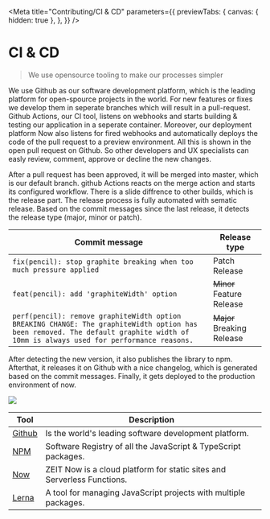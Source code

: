 
<Meta
  title="Contributing/CI & CD"
  parameters={{
    previewTabs: {
      canvas: { hidden: true },
    },
  }}
/>

# CI & CD

> We use opensource tooling to make our processes simpler

We use Github as our software development platform, which is the leading platform for open-spource projects in the world.
For new features or fixes we develop them in seperate branches which will result in a pull-request. Github Actions, our CI tool, listens on webhooks and starts building & testing our application in a seperate container. Moreover, our deployment platform Now also listens for fired webhooks and automatically deploys the code of the pull request to a preview environment. All this is shown in the open pull request on Github. So other developers and UX specialists can easly review, comment, approve or decline the new changes.

After a pull request has been approved, it will be merged into master, which is our default branch. github Actions reacts on the merge action and starts its configured workflow. There is a slide diffrence to other builds, which is the release part. The release process is fully automated with sematic release.
Based on the commit messages since the last release, it detects the release type (major, minor or patch).

| Commit message                                                                                                                                                                     | Release type               |
| ---------------------------------------------------------------------------------------------------------------------------------------------------------------------------------- | -------------------------- |
| `fix(pencil): stop graphite breaking when too much pressure applied`                                                                                                               | Patch Release              |
| `feat(pencil): add 'graphiteWidth' option`                                                                                                                                         | ~~Minor~~ Feature Release  |
| `perf(pencil): remove graphiteWidth option BREAKING CHANGE: The graphiteWidth option has been removed. The default graphite width of 10mm is always used for performance reasons.` | ~~Major~~ Breaking Release |

After detecting the new version, it also publishes the library to npm. Afterthat, it releases it on Github with a nice changelog, which is generated based on the commit messages. Finally, it gets deployed to the production environment of now.

<img src={CiCdImage} />

| Tool                                    | Description                                                             |
| --------------------------------------- | ----------------------------------------------------------------------- |
| [Github](https://github.com/)           | Is the world's leading software development platform.                   |
| [NPM](https://www.npmjs.com/)           | Software Registry of all the JavaScript & TypeScript packages.          |
| [Now](https://zeit.co/)                 | ZEIT Now is a cloud platform for static sites and Serverless Functions. |
| [Lerna](https://github.com/lerna/lerna) | A tool for managing JavaScript projects with multiple packages.         |
